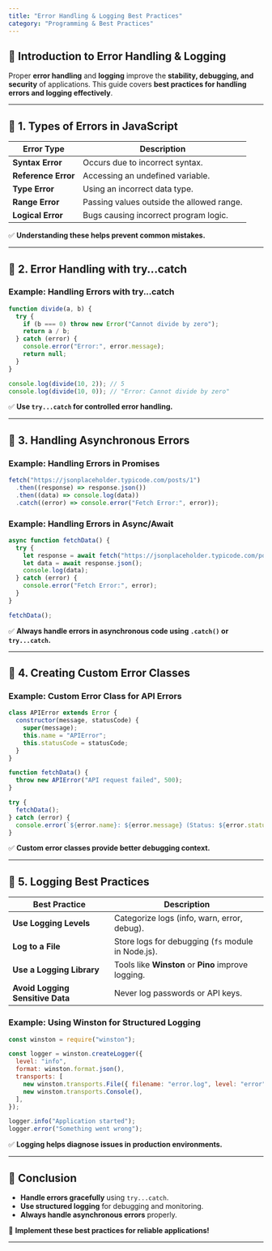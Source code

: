 ```yaml
---
title: "Error Handling & Logging Best Practices"
category: "Programming & Best Practices"
---
```


## 📌 Introduction to Error Handling & Logging

Proper **error handling** and **logging** improve the **stability, debugging, and security** of applications. This guide covers **best practices for handling errors and logging effectively**.

---

## 🔹 1. Types of Errors in JavaScript

| Error Type       | Description |
|-----------------|-------------|
| **Syntax Error** | Occurs due to incorrect syntax. |
| **Reference Error** | Accessing an undefined variable. |
| **Type Error** | Using an incorrect data type. |
| **Range Error** | Passing values outside the allowed range. |
| **Logical Error** | Bugs causing incorrect program logic. |

✅ **Understanding these helps prevent common mistakes.**  

---

## 🔹 2. Error Handling with try...catch

### **Example: Handling Errors with try...catch**
```javascript
function divide(a, b) {
  try {
    if (b === 0) throw new Error("Cannot divide by zero");
    return a / b;
  } catch (error) {
    console.error("Error:", error.message);
    return null;
  }
}

console.log(divide(10, 2)); // 5
console.log(divide(10, 0)); // "Error: Cannot divide by zero"
```

✅ **Use `try...catch` for controlled error handling.**  

---

## 🔹 3. Handling Asynchronous Errors

### **Example: Handling Errors in Promises**
```javascript
fetch("https://jsonplaceholder.typicode.com/posts/1")
  .then((response) => response.json())
  .then((data) => console.log(data))
  .catch((error) => console.error("Fetch Error:", error));
```

### **Example: Handling Errors in Async/Await**
```javascript
async function fetchData() {
  try {
    let response = await fetch("https://jsonplaceholder.typicode.com/posts/1");
    let data = await response.json();
    console.log(data);
  } catch (error) {
    console.error("Fetch Error:", error);
  }
}

fetchData();
```

✅ **Always handle errors in asynchronous code using `.catch()` or `try...catch`.**  

---

## 🔹 4. Creating Custom Error Classes

### **Example: Custom Error Class for API Errors**
```javascript
class APIError extends Error {
  constructor(message, statusCode) {
    super(message);
    this.name = "APIError";
    this.statusCode = statusCode;
  }
}

function fetchData() {
  throw new APIError("API request failed", 500);
}

try {
  fetchData();
} catch (error) {
  console.error(`${error.name}: ${error.message} (Status: ${error.statusCode})`);
}
```

✅ **Custom error classes provide better debugging context.**  

---

## 🔹 5. Logging Best Practices

| Best Practice | Description |
|--------------|-------------|
| **Use Logging Levels** | Categorize logs (info, warn, error, debug). |
| **Log to a File** | Store logs for debugging (`fs` module in Node.js). |
| **Use a Logging Library** | Tools like **Winston** or **Pino** improve logging. |
| **Avoid Logging Sensitive Data** | Never log passwords or API keys. |

### **Example: Using Winston for Structured Logging**
```javascript
const winston = require("winston");

const logger = winston.createLogger({
  level: "info",
  format: winston.format.json(),
  transports: [
    new winston.transports.File({ filename: "error.log", level: "error" }),
    new winston.transports.Console(),
  ],
});

logger.info("Application started");
logger.error("Something went wrong");
```

✅ **Logging helps diagnose issues in production environments.**  

---

## 📌 Conclusion

- **Handle errors gracefully** using `try...catch`.  
- **Use structured logging** for debugging and monitoring.  
- **Always handle asynchronous errors** properly.  

🚀 **Implement these best practices for reliable applications!**  

---

